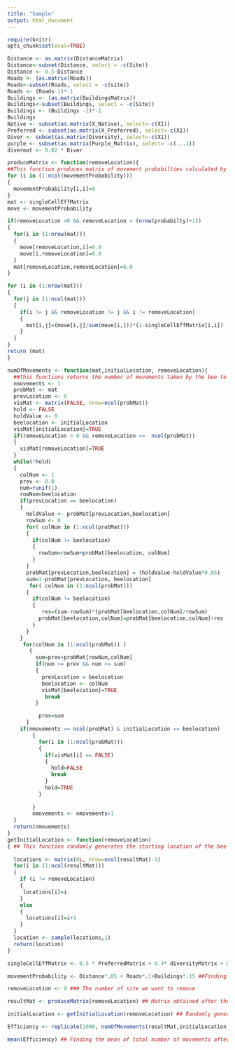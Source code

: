 ```yaml
---
title: "Sample"
output: html_document
---
```


```r
require(knitr)
opts_chunk$set(eval=TRUE)
```

```r
Distance <- as.matrix(DistanceMatrix)
Distance<-subset(Distance, select = -c(Site))
Distance <- 0.5-Distance
Roads <- (as.matrix(Roads))
Roads<-subset(Roads, select = -c(site))
Roads <- (Roads-1)*-1
Buildings <- (as.matrix(BuildingsMatrix))
Buildings<-subset(Buildings, select = -c(Site))
Buildings <- (Buildings -1)*-1
Buildings
Native <- subset(as.matrix(X_Native), select=-c(X1))
Preferred <- subset(as.matrix(X_Preferred), select=-c(X1))
Diver <- subset(as.matrix(Diversity), select=-c(X1))
purple <- subset(as.matrix(Purple_Matrix), select= -c(...1))
divermat <- 0.02 * Diver 
```

```r
produceMatrix <- function(removeLocation){
##This function produces matrix of movement probabilties calculated by combining the other two matrices.
for (i in (1:ncol(movementProbability)))
{
  movementProbability[i,i]=0
}
mat <- singleCellEffMatrix
move <- movementProbability

if(removeLocation >0 && removeLocation < (nrow(probabilty)+1))
{
  for(i in (1:nrow(mat)))
  {
    move[removeLocation,i]=0.0
    move[i,removeLocation]=0.0
  }
  mat[removeLocation,removeLocation]=0.0
}

for (i in (1:nrow(mat)))
{
  for(j in (1:ncol(mat)))
  {
    if(i != j && removeLocation != j && i != removeLocation)
    {
      mat[i,j]=(move[i,j]/sum(move[i,]))*(1-singleCellEffMatrix[i,i])
    }
  }
}
return (mat)
}

numOfMovements <- function(mat,initialLocation, removeLocation){
  ##This functions returns the number of movements taken by the bee to reach its initial position after visiting each node.
  nmovements <- 1
  probMat <- mat
  prevLocation <- 0
  visMat <- matrix(FALSE, nrow=ncol(probMat))
  hold <- FALSE
  holdValue <- 0
  beelocation <- initialLocation
  visMat[initialLocation]=TRUE
  if(removeLocation > 0 && removeLocation <=  ncol(probMat))
  {
    visMat[removeLocation]=TRUE
  }
  while(!hold)
  {
    colNum <- 1
    prev <- 0.0
    num=runif(1)
    rowNum=beelocation
    if(prevLocation == beelocation)
    {
      holdValue <- probMat[prevLocation,beelocation]
      rowSum <- 0
      for( colNum in (1:ncol(probMat)))
      {
        if(colNum != beelocation)
        {
          rowSum=rowSum+probMat[beelocation, colNum]
        }
      }
      probMat[prevLocation,beelocation] = (holdValue-holdValue*0.05)
      sum=1-probMat[prevLocation, beelocation]
       for( colNum in (1:ncol(probMat)))
      {
        if(colNum != beelocation)
        {
           res=(sum-rowSum)*(probMat[beelocation,colNum]/rowSum)
          probMat[beelocation,colNum]=probMat[beelocation,colNum]+res
        }
      }
    }
     for(colNum in (1:ncol(probMat)) )
       {
         sum=prev+probMat[rowNum,colNum]
         if(num >= prev && num <= sum)
         {
           prevLocation = beelocation
           beelocation <- colNum
           visMat[beelocation]=TRUE
            break
         }

          prev=sum
      }
    if(nmovements >= ncol(probMat) & initialLocation == beelocation)
        {
          for(i in (1:ncol(probMat)))
          {
            if(visMat[i] == FALSE)
            {
              hold=FALSE
              break
            }
            hold=TRUE
          }
          
        }
        nmovements <- nmovements+1
  }
  return(nmovements)
}
getInitialLocation <- function(removeLocation)
{ ## This function randomly generates the starting location of the bee
  
  locations <- matrix(0L, nrow=ncol(resultMat)-1)
  for(i in (1:ncol(resultMat)))
  {
    if (i != removeLocation)
    {
     locations[i]=i
    }
    else
    {
      locations[i]=i+1
    }
  }
  location <- sample(locations,1)
  return(location)
}

singleCellEffMatrix <- 0.5 * PreferredMatrix + 0.4* diversityMatrix + 0.2 * purplePercentMatrix + 0.3 *NativePlantMatrix ##Finding the singleCell matrix by adding up the values of Preferred, diversity, percent of purple and native plant matrices.

movementProbability <- Distance*.85 + Roads*.1+Buildings*.15 ##Finding the total movement probability matrix by adding up the values of roads, buildings and Distance matrices.

removeLocation <- 0 ### The number of site we want to remove

resultMat <- produceMatrix(removeLocation) ## Matrix obtained after the removing the desired site

initialLocation <- getInitialLocation(removeLocation) ## Randomly generating starting location,by considering the removed location.

Efficiency <- replicate(1000, numOfMovements(resultMat,initialLocation,removeLocation)) ## Running the function a 1000 times, and obtained values in Efficiency

mean(Efficiency) ## Finding the mean of total number of movements after running them 1000 times.
```
  
  
  
  